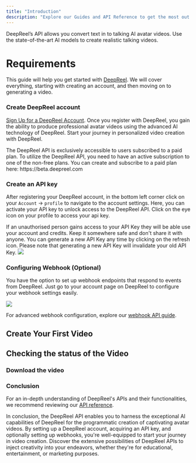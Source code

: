 ```yaml
---
title: "Introduction"
description: "Explore our Guides and API Reference to get the most out of DeepReel."
---
```


DeepReel’s API allows you convert text in to talking AI avatar videos. Use the state-of-the-art AI models to create realistic talking videos.

# Requirements

This guide will help you get started with [DeepReel](https://www.deepreel.com). We will cover everything, starting with
creating an account, and then moving on to generating a video.

### Create DeepReel account

[Sign Up for a DeepReel Account](https://beta.deepreel.com/). Once you register with DeepReel, you gain the ability to produce
professional avatar videos using the advanced AI technology of DeepReel. Start your journey in personalized video creation with
DeepReel.

<Note>
  The DeepReel API is exclusively accessible to users subscribed to a paid plan.
  To utilize the DeepReel API, you need to have an active subscription to one of
  the non-free plans. You can create and subscribe to a paid plan here:
  https://beta.deepreel.com
</Note>

### Create an API key

After registering your DeepReel account, in the bottom left corner click on your `Account` → `profile` to navigate to the
account settings.
Here, you can activate your API key to unlock access to the DeepReel API. Click on the eye icon on your profile to
access your api key.

<Warning>
  If an unauthorised person gains access to your API Key they will be able use
  your account and credits. Keep it somewhere safe and don't share it with
  anyone.
</Warning>

<Note>
  You can generate a new API Key any time by clicking on the refresh icon.
  Please note that generating a new API Key will invalidate your old API Key.
</Note>

<Frame>
  <img src="/images/missing.png" />
</Frame>

### Configuring Webhook (Optional)

You have the option to set up webhook endpoints that respond to events from DeepReel. Just go to your account page on
DeepReel to configure your webhook settings easily.

<Frame>
  <img src="/images/missing.png" />
</Frame>

For advanced webhook configuration, explore our [webhook API guide](/webhook/overview).

## Create Your First Video

<Snippet file="generate-video.mdx" />

## Checking the status of the Video

<Snippet file="checking-video-status.mdx" />

### Download the video

<Snippet file="download-video.mdx" />

### Conclusion

For an in-depth understanding of DeepReel's APIs and their functionalities, we recommend reviewing
our [API reference](/api-reference/).

In conclusion, the DeepReel API enables you to harness the exceptional AI capabilities of DeepReel
for the programmatic creation of captivating avatar videos. By setting up a DeepReel account, acquiring an API key,
and optionally setting up webhooks, you're well-equipped to start your journey in video creation. Discover the
extensive possibilities of DeepReel APIs to inject creativity into your endeavors, whether they're for educational,
entertainment, or marketing purposes.
